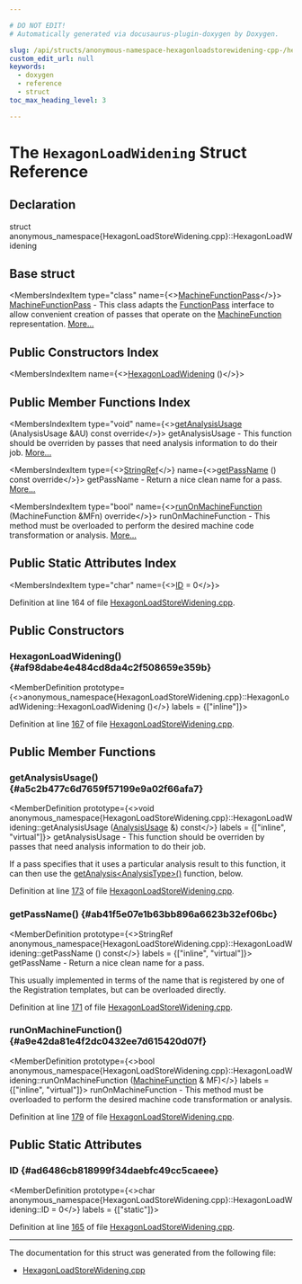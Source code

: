 ```yaml
---

# DO NOT EDIT!
# Automatically generated via docusaurus-plugin-doxygen by Doxygen.

slug: /api/structs/anonymous-namespace-hexagonloadstorewidening-cpp-/hexagonloadwidening
custom_edit_url: null
keywords:
  - doxygen
  - reference
  - struct
toc_max_heading_level: 3

---
```





# The `HexagonLoadWidening` Struct Reference

<DoxygenPage pluginConfig={pluginConfig}>



## Declaration

<CodeBlock>struct anonymous_namespace{HexagonLoadStoreWidening.cpp}::HexagonLoadWidening</CodeBlock>

## Base struct

<MembersIndex>

<MembersIndexItem
  type="class"
  name={<><a href="/docs/api/classes/llvm/machinefunctionpass">MachineFunctionPass</a></>}>
<a href="/docs/api/classes/llvm/machinefunctionpass">MachineFunctionPass</a> - This class adapts the <a href="/docs/api/classes/llvm/functionpass">FunctionPass</a> interface to allow convenient creation of passes that operate on the <a href="/docs/api/classes/llvm/machinefunction">MachineFunction</a> representation. <a href="/docs/api/classes/llvm/machinefunctionpass/#details">More...</a>
</MembersIndexItem>

</MembersIndex>

## Public Constructors Index

<MembersIndex>

<MembersIndexItem
  name={<><a href="#af98dabe4e484cd8da4c2f508659e359b">HexagonLoadWidening</a> ()</>}>
</MembersIndexItem>

</MembersIndex>

## Public Member Functions Index

<MembersIndex>

<MembersIndexItem
  type="void"
  name={<><a href="#a5c2b477c6d7659f57199e9a02f66afa7">getAnalysisUsage</a> (AnalysisUsage &amp;AU) const override</>}>
getAnalysisUsage - This function should be overriden by passes that need analysis information to do their job. <a href="#a5c2b477c6d7659f57199e9a02f66afa7">More...</a>
</MembersIndexItem>

<MembersIndexItem
  type={<><a href="/docs/api/classes/llvm/stringref">StringRef</a></>}
  name={<><a href="#ab41f5e07e1b63bb896a6623b32ef06bc">getPassName</a> () const override</>}>
getPassName - Return a nice clean name for a pass. <a href="#ab41f5e07e1b63bb896a6623b32ef06bc">More...</a>
</MembersIndexItem>

<MembersIndexItem
  type="bool"
  name={<><a href="#a9e42da81e4f2dc0432ee7d615420d07f">runOnMachineFunction</a> (MachineFunction &amp;MFn) override</>}>
runOnMachineFunction - This method must be overloaded to perform the desired machine code transformation or analysis. <a href="#a9e42da81e4f2dc0432ee7d615420d07f">More...</a>
</MembersIndexItem>

</MembersIndex>

## Public Static Attributes Index

<MembersIndex>

<MembersIndexItem
  type="char"
  name={<><a href="#ad6486cb818999f34daebfc49cc5caeee">ID</a> = 0</>}>
</MembersIndexItem>

</MembersIndex>


Definition at line 164 of file <a href="/docs/api/files/lib/lib/target/lib/target/hexagon/hexagonloadstorewidening-cpp">HexagonLoadStoreWidening.cpp</a>.

<SectionDefinition>

## Public Constructors

### HexagonLoadWidening() {#af98dabe4e484cd8da4c2f508659e359b}

<MemberDefinition
  prototype={<>anonymous&#95;namespace&#123;HexagonLoadStoreWidening.cpp&#125;::HexagonLoadWidening::HexagonLoadWidening ()</>}
  labels = {["inline"]}>

Definition at line <a href="/docs/api/files/lib/lib/target/lib/target/hexagon/hexagonloadstorewidening-cpp/#l00167">167</a> of file <a href="/docs/api/files/lib/lib/target/lib/target/hexagon/hexagonloadstorewidening-cpp">HexagonLoadStoreWidening.cpp</a>.
</MemberDefinition>

</SectionDefinition>

<SectionDefinition>

## Public Member Functions

### getAnalysisUsage() {#a5c2b477c6d7659f57199e9a02f66afa7}

<MemberDefinition
  prototype={<>void anonymous&#95;namespace&#123;HexagonLoadStoreWidening.cpp&#125;::HexagonLoadWidening::getAnalysisUsage (<a href="/docs/api/classes/llvm/analysisusage">AnalysisUsage</a> &amp;) const</>}
  labels = {["inline", "virtual"]}>
getAnalysisUsage - This function should be overriden by passes that need analysis information to do their job.

If a pass specifies that it uses a particular analysis result to this function, it can then use the <a href="/docs/api/classes/llvm/pass/#a4863e5e463fb79955269fbf7fbf52b80">getAnalysis&lt;AnalysisType&gt;()</a> function, below.

Definition at line <a href="/docs/api/files/lib/lib/target/lib/target/hexagon/hexagonloadstorewidening-cpp/#l00173">173</a> of file <a href="/docs/api/files/lib/lib/target/lib/target/hexagon/hexagonloadstorewidening-cpp">HexagonLoadStoreWidening.cpp</a>.
</MemberDefinition>

### getPassName() {#ab41f5e07e1b63bb896a6623b32ef06bc}

<MemberDefinition
  prototype={<>StringRef anonymous&#95;namespace&#123;HexagonLoadStoreWidening.cpp&#125;::HexagonLoadWidening::getPassName () const</>}
  labels = {["inline", "virtual"]}>
getPassName - Return a nice clean name for a pass.

This usually implemented in terms of the name that is registered by one of the Registration templates, but can be overloaded directly.

Definition at line <a href="/docs/api/files/lib/lib/target/lib/target/hexagon/hexagonloadstorewidening-cpp/#l00171">171</a> of file <a href="/docs/api/files/lib/lib/target/lib/target/hexagon/hexagonloadstorewidening-cpp">HexagonLoadStoreWidening.cpp</a>.
</MemberDefinition>

### runOnMachineFunction() {#a9e42da81e4f2dc0432ee7d615420d07f}

<MemberDefinition
  prototype={<>bool anonymous&#95;namespace&#123;HexagonLoadStoreWidening.cpp&#125;::HexagonLoadWidening::runOnMachineFunction (<a href="/docs/api/classes/llvm/machinefunction">MachineFunction</a> &amp; MF)</>}
  labels = {["inline", "virtual"]}>
runOnMachineFunction - This method must be overloaded to perform the desired machine code transformation or analysis.

Definition at line <a href="/docs/api/files/lib/lib/target/lib/target/hexagon/hexagonloadstorewidening-cpp/#l00179">179</a> of file <a href="/docs/api/files/lib/lib/target/lib/target/hexagon/hexagonloadstorewidening-cpp">HexagonLoadStoreWidening.cpp</a>.
</MemberDefinition>

</SectionDefinition>

<SectionDefinition>

## Public Static Attributes

### ID {#ad6486cb818999f34daebfc49cc5caeee}

<MemberDefinition
  prototype={<>char anonymous&#95;namespace&#123;HexagonLoadStoreWidening.cpp&#125;::HexagonLoadWidening::ID = 0</>}
  labels = {["static"]}>

Definition at line <a href="/docs/api/files/lib/lib/target/lib/target/hexagon/hexagonloadstorewidening-cpp/#l00165">165</a> of file <a href="/docs/api/files/lib/lib/target/lib/target/hexagon/hexagonloadstorewidening-cpp">HexagonLoadStoreWidening.cpp</a>.
</MemberDefinition>

</SectionDefinition>

<hr/>

The documentation for this struct was generated from the following file:

<ul>
<li><a href="/docs/api/files/lib/lib/target/lib/target/hexagon/hexagonloadstorewidening-cpp">HexagonLoadStoreWidening.cpp</a></li>
</ul>

</DoxygenPage>
